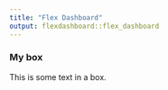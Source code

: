```yaml
---
title: "Flex Dashboard"
output: flexdashboard::flex_dashboard
---
```


### My box

This is some text in a box.
